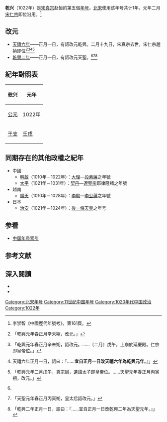 {{Eranamebox|年号=乾兴
|起讫时间= 1022年
|政权= [[北宋|北宋]]
|帝王= [[宋真宗|宋真宗]]赵恒
|历时= 1年
|timeline= <timeline>
ImageSize  = width:200 height:50
PlotArea   = width:180 height:30 left:10 bottom:20
TimeAxis   = orientation:horizontal
DateFormat = yyyy
Period     = from:960 till:1127
AlignBars  = early
ScaleMajor = increment:50 start:960
Colors =
  id:canvas value:rgb(1,1,0.85)
BackgroundColors = canvas:canvas
PlotData =
  width:15 color:black
  bar:era from:start till:end
  bar:era from:997 till:1022 color:red
  bar:era from:1022 till:1022 color:green
</timeline>
|说明= <span style="color: green">乾兴</span>在'''北宋'''及<span style="color: red">宋真宗</span>时期的位置。 
}}
'''乾兴'''（1022年）是[[宋真宗|宋真宗]]赵恒的第五個[[年号|年号]]，[[北宋|北宋]]使用该年号共计1年。元年二月[[宋仁宗|宋仁宗]]即位沿用。<ref>李崇智《中國歷代年號考》，第161頁。</ref>

==改元==
*[[1022年|天禧六年]]——正月一日，有詔改元乾興。二月十九日，宋真宗去世，宋仁宗趙禎即位<ref>{{cite wikisource|title=宋史本紀第八真宗三|last=脫脫|wslink=zh:宋史/卷008}}「乾興元年春正月辛未朔，改元。」</ref><ref>{{cite wikisource|title=續資治通鑑長編卷九十八|last=李燾|wslink=zh:續資治通鑑長編/卷098}}「乾興元年春正月辛未朔，詔改元。……〔二月〕戊午，上崩於延慶殿。仁宗即皇帝位。」</ref><ref>{{cite wikisource|title=宋會要輯稿禮五十四|last=徐松|wslink=zh:宋會要輯稿/卷078}}天禧六年正月一日，詔曰：『……'''宜自正月一日改天禧六年為乾興元年'''。』」</ref><ref name="宋史9">{{cite wikisource|title=宋史本紀第九仁宗一|last=脫脫|wslink=zh:宋史/卷009}}「乾興元年二月戊午，真宗崩，遺詔太子即皇帝位。……天聖元年春正月丙寅朔，改元。」</ref>
*[[1023年|乾興二年]]——正月一日，有詔改元天聖。<ref name="宋史9"/><ref>{{cite wikisource|title=續資治通鑑長編卷一百|last=李燾|wslink=zh:續資治通鑑長編/卷100}}「天聖元年春正月丙寅朔，皇太后詔改元。」</ref><ref>{{cite wikisource|title=宋會要輯稿禮五十四|last=徐松|wslink=zh:宋會要輯稿/卷078}}「乾興二年正月一日，詔曰：『……宜自正月一日改乾興二年為天聖元年。』」</ref>

==紀年對照表==
{| class="wikitable"  style="text-align:center;"
!乾兴!!元年
|-
![[公元|公元]]
|1022年
|-
![[干支|干支]]
|[[壬戌|壬戌]]
|}

==同期存在的其他政權之紀年==
*中國
**[[明啟|明啟]]（1010年－1022年）：[[大理國|大理]]—[[段素廉|段素廉]]之年號
**[[太平_(遼朝)|太平]]（1021年－1031年）：[[契丹|契丹]]—[[遼聖宗|遼聖宗]]耶律隆绪之年號
*越南
**[[順天_(越南李朝)|順天]]（1010年－1028年）：[[李朝_(越南)|李朝]]—[[李公蘊|李公蘊]]之年號
*日本
**[[治安_(日本)|治安]]（1021年－1024年）：[[後一條天皇|後一條天皇]]之年号

==参看==
*[[中国年号列表#宋朝|中国年号索引]]

==参考文献==
{{Reflist|2}}

==深入閱讀==
<div>
*{{Cite book|author=[[李崇智|李崇智]]|title=中國歷代年號考|format=|url=|date=2004年12月|publisher=中華書局|location=北京|id=ISBN 7101025129}}
*{{Cite book|author=[[鄧洪波|鄧洪波]]|title=東亞歷史年表|format=pdf|url=http://www.eastasia.ntu.edu.tw/chinese/05_a04.htm|date=2005年3月|publisher=國立臺灣大學東亞經典與文化研究計劃|location=臺北|id=ISBN 9789860005189|access-date=2021-11-16|archive-date=2007-08-25|archive-url=https://web.archive.org/web/20070825002742/http://www.eastasia.ntu.edu.tw/chinese/05_a04.htm|dead-url=yes}}
</div>

{{年号|[[天禧_(北宋)|天禧]]|[[中国年号索引|北宋年号]]|[[天圣|天圣]]}}
{{宋朝年號}}

[[Category:北宋年号|Category:北宋年号]]
[[Category:11世纪中国年号|Category:11世纪中国年号]]
[[Category:1020年代中国政治|Category:1020年代中国政治]]
[[Category:1022年|Category:1022年]]